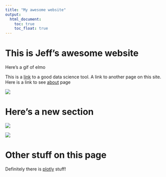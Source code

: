 ```yaml
---
title: "My awesome website"
output: 
  html_document:
    toc: true
    toc_float: true
---
```


# This is Jeff's awesome website

Here's a gif of elmo


This is a [link](https://www.google.com/) to a good data science tool. A link to another page on this site. Here is a link to see [about](about.html) page

![](https://media.giphy.com/media/drXGoW1iudhKw/giphy.gif)


# Here's a new section
![](images/ted.jpg)

![](images/backstage.jpg)

# Other stuff on this page

Definitely there is [plotly](plotly.html) stuff!
